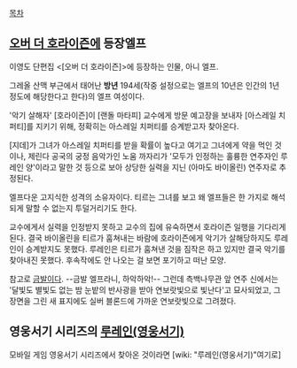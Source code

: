 [[목차]]

== [[오버 더 호라이즌]]에 등장엘프 ==
이영도 단편집 <[오버 더 호라이즌]>에 등장하는 인물, 아니 엘프.

그레올 산맥 부근에서 태어난 '''방년''' 194세(작중 설정으로는 엘프의 10년은 인간의 1년 정도에 해당한다고 한다)의 엘프 여성이다.

'악기 살해자' [호라이즌]이 [랜돌 마타피] 교수에게 방문 예고장을 보내자 [아스레일 치퍼티]를 지키기 위해, 정확히는 아스레일 치퍼티를 승계받고자 찾아온다.

[지데]가 그녀가 아스레일 치퍼티를 받을 확률이 높다고 여기고 그녀에게 약을 먹인 것이나, 제린다 공국의 궁정 음악가인 노움 까자리가 '모두가 인정하는 훌륭한 연주자인 루레인 양'이라고 말한 것 등으로 보아 상당한 실력을 지닌 (아마도 바이올린) 연주자로 추정된다.

엘프다운 고지식한 성격의 소유자이다. 티르는 그녀를 보고 왜 엘프들은 한 가지로 해석되게 말할 수 없는지 투덜거리기도 한다.

교수에게서 실력을 인정받지 못하고 교수의 집에 유숙하면서 호라이즌 일행을 기다리게 된다.
결국 바이올린을 티르가 훔쳐내는 바람에 호라이즌에게 악기가 살해당하지도 루레인이 승계받지도 못했다. 루레인은 티르가 훔쳐낸 것을 짐작은 하고 있지만 결국 악기를 찾아내진 못했다. 후속작에도 안 나오는 걸 보면 포기하고 떠난 모양.

참고로 [[금발]]이다. --금발 엘프라니, 하악하악!-- 그런데 측백나무관 앞 연주 신에서는 '달빛도 별빛도 없는 밤 눈밭의 반사광을 받아 연보랏빛으로 빛난다'고 묘사되었고, 그 장면을 그린 새 표지에도 실버 블론드에 가까운 연보랏빛으로 그려졌다.


== 영웅서기 시리즈의 [[루레인(영웅서기)]] ==
모바일 게임 영웅서기 시리즈에서 찾아온 것이라면 [wiki: "루레인(영웅서기)"여기로]
